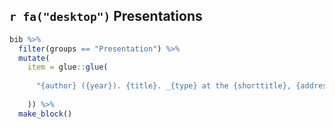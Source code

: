 ## `r fa("desktop")` Presentations

```r

bib %>% 
  filter(groups == "Presentation") %>% 
  mutate(
    item = glue::glue(
      
      "{author} ({year}). {title}. _{type} at the {shorttitle}, {address}_."
      
    )) %>% 
  make_block()

```